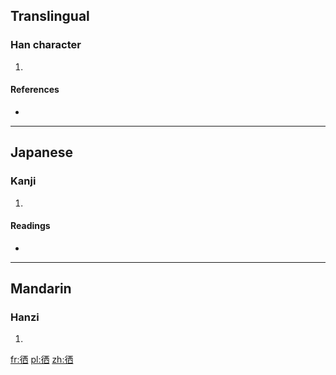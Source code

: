 ==Translingual==

===Han character===
{{Han char|rn=60|rad=彳|as=06|sn=9|four=2126<sub>0</sub>|canj=竹人一金田 (HOMCW)}}

# {{defn|Han|sort=彳06}}

====References====
* {{Han ref|kx=0366.100|dkj=10090|hdz=20819.050|uh=5F86|ud=24454|bh=CEBE|bd=52926}}

----

==Japanese==

===Kanji===
{{ja-kanji|grade=|rs=彳06}}

# {{defn|lang=ja|sort=彳06}}

====Readings====
* {{ja-readings|on=[[せい]] (sei), [[さい]] (sai)|kun=[[ゆく]] (yuku)}}

----

==Mandarin==

===Hanzi===
{{cmn-hanzi|pin=[[xī]] ([[xi1]]), [[xún]] ([[xun2]]), [[xùn]] ([[xun4]])|wg=hsi<sup>1</sup>, hsün<sup>2</sup>, hsün<sup>4</sup>}}

# {{defn|lang=cmn|sort=彳06}}

[[fr:徆]]
[[pl:徆]]
[[zh:徆]]
